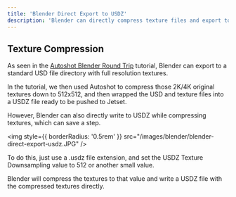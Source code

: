 ```yaml
---
title: 'Blender Direct Export to USDZ'
description: 'Blender can directly compress texture files and export to USDZ, saving a step in the process.'
---
```


## Texture Compression

As seen in the [Autoshot Blender Round Trip](/tutorials/blender-workflows/autoshot-blender-round-trip) tutorial, Blender can export to a standard USD file directory with full resolution textures.

In the tutorial, we then used Autoshot to compress those 2K/4K original textures down to 512x512, and then wrapped the USD and texture files into a USDZ file ready to be pushed to Jetset.

However, Blender can also directly write to USDZ while compressing textures, which can save a step. 

<img
  style={{ borderRadius: '0.5rem' }}
  src="/images/blender/blender-direct-export-usdz.JPG"
/>

To do this, just use a .usdz file extension, and set the USDZ Texture Downsampling value to 512 or another small value.

Blender will compress the textures to that value and write a USDZ file with the compressed textures directly.

